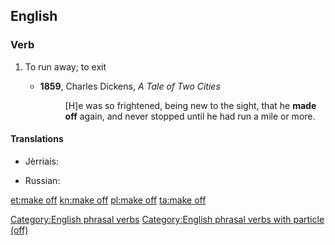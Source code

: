==English==

===Verb===
{{head|en|verb|head=[[make]] [[off]]}}

# {{context|intransitive|lang=en}} To run away; to exit
#* '''1859''', Charles Dickens, ''A Tale of Two Cities''
#*: [H]e was so frightened, being new to the sight, that he '''made off''' again, and never stopped until he had run a mile or more.

====Translations====
{{trans-top|to run away; to exit}}
* Jèrriais: {{tø|roa-jer|avitrer}}
{{trans-mid}}
* Russian: {{t+|ru|убегать|tr=ubegátʹ}}
{{trans-bottom}}

[[Category:English phrasal verbs]]
[[Category:English phrasal verbs with particle (off)]]

[[et:make off]]
[[kn:make off]]
[[pl:make off]]
[[ta:make off]]